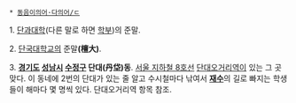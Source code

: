  * [[동음이의어·다의어/ㄷ]]

1. [[단과대학]](다른 말로 하면 [[학부]])의 준말.

2. [[단국대학교]]의 준말'''(檀大)'''.

3. '''[[경기도]] [[성남시]] [[수정구]] 단대(丹垈)동'''. [[서울 지하철 8호선]] [[단대오거리역]]이 있는 그 곳 맞다. 이 동네에 2번의 단대가 있는 줄 알고 수시철마다 낚여서 '''[[재수]]'''의 길로 빠지는 학생들이 해마다 몇 명씩 있다. 단대오거리역 항목 참조.
